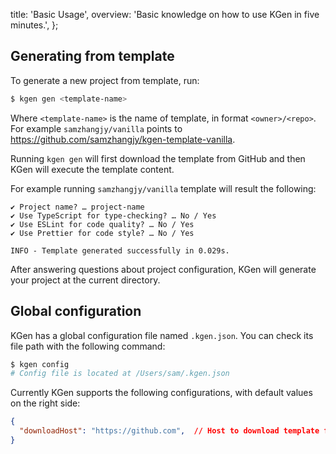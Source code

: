 
  title: 'Basic Usage',
  overview: 'Basic knowledge on how to use KGen in five minutes.',
};

## Generating from template

To generate a new project from template, run:

```bash
$ kgen gen <template-name>
```

Where `<template-name>` is the name of template, in format `<owner>/<repo>`. For example `samzhangjy/vanilla` points to https://github.com/samzhangjy/kgen-template-vanilla.

Running `kgen gen` will first download the template from GitHub and then KGen will execute the template content.

For example running `samzhangjy/vanilla` template will result the following:

```text
✔ Project name? … project-name
✔ Use TypeScript for type-checking? … No / Yes
✔ Use ESLint for code quality? … No / Yes
✔ Use Prettier for code style? … No / Yes

INFO - Template generated successfully in 0.029s.
```

After answering questions about project configuration, KGen will generate your project at the current directory.

## Global configuration

KGen has a global configuration file named `.kgen.json`. You can check its file path with the following command:

```bash
$ kgen config
# Config file is located at /Users/sam/.kgen.json
```

Currently KGen supports the following configurations, with default values on the right side:

```json
{
  "downloadHost": "https://github.com",  // Host to download template from, may be a mirror of GitHub
}
```

